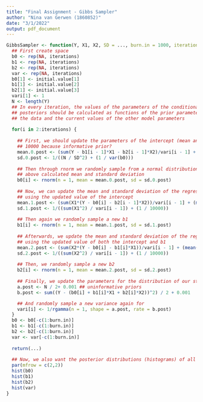 ```yaml
---
title: "Final Assignment - Gibbs Sampler"
author: "Nina van Gerwen (1860852)"
date: "3/1/2022"
output: pdf_document
---
```


```r

GibbsSampler <- function(Y, X1, X2, SD = ..., burn.in = 1000, iterations = 10000, initial.values) {
  ## First create space
  b0 <- rep(NA, iterations)
  b1 <- rep(NA, iterations)
  b2 <- rep(NA, iterations)
  var <- rep(NA, iterations)
  b0[1] <- initial.value[1]
  b1[1] <- initial.value[2]
  b2[1] <- initial.value[3]
  vari[1] <- 1
  N <- length(Y)
  ## In every iteration, the values of the parameters of the conditional
  ## posteriors should be calculated as functions of the prior parameters,
  ## the data and the current values of the other model parameters
  
  for(i in 2:iterations) {
    
    ## First, we should update the parameters of the intercept (mean and standard deviation) with the following formula:
    ## 10000 because informative prior?
    mean.0.post <- (sum(Y - b1[i - 1]*X1 - b2[i - 1]*X2)/vari[i - 1] + (mean(b0) / 10000)) / ((N / vari[i - 1]) + (1 / 10000))
    sd.0.post <- 1/((N / SD^2) + (1 / var(b0)))
    
    ## Then through rnorm we randomly sample from a normal distribution the next value for b0 with the
    ## above calculated mean and standard deviation
    b0[i] <- rnorm(n = 1, mean = mean.0.post, sd = sd.0.post)
    
    ## Now, we can update the mean and standard deviation of the regression coefficient for the first variable
    ## using the updated value of the intercept
    mean.1.post <- (sum(X1*(Y - b0[i] - b2[i - 1]*X2))/vari[i - 1] + (mean(b1) / 10000)) / sum(X1^2)/vari[i - 1] + (1 / 10000)
    sd.1.post <- 1/((sum(X1^2) / vari[i - 1]) + (1 / 10000))
    
    ## Then again we randomly sample a new b1
    b1[i] <- rnorm(n = 1, mean = mean.1.post, sd = sd.1.post)
    
    ## Afterwards, we update the mean and standard deviation of the regression coefficient for the second variable
    ## using the updated value of both the intercept and b1
    mean.2.post <- (sum(X2*(Y - b0[i] - b1[i]*X1))/vari[i - 1] + (mean(b2) / 10000)) / sum(X2^2)/vari[i - 1] + (1 / 10000)
    sd.2.post <- 1/((sum(X2^2) / vari[i - 1]) + (1 / 10000))
   
    ## Then, we randomly sample a new b2
    b2[i] <- rnorm(n = 1, mean = mean.2.post, sd = sd.2.post)
    
    ## Finally, we update the parameters for the distribution of our standard deviation using all above updated values
    a.post <- N / 2+ 0.001 ## uninformative priors
    b.post <- sum((Y - (b0[i] + b1[i]*X1 + b2[i]*X2))^2) / 2 + 0.001

    ## And randomly sample a new variance again for
    vari[i] <- 1/rgamma(n = 1, shape = a.post, rate = b.post)
  }
  b0 <- b0[-c(1:burn.in)]
  b1 <- b1[-c(1:burn.in)]
  b2 <- b2[-c(1:burn.in)]
  var <- var[-c(1:burn.in)]
  
  return(...)
  
  ## Now, we also want the posterior distributions (histograms) of all parameters
  par(mfrow = c(2,2))
  hist(b0)
  hist(b1)
  hist(b2)
  hist(var)
}

```

